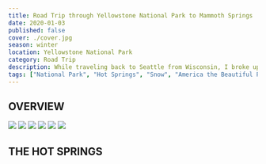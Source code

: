 ```yaml
---
title: Road Trip through Yellowstone National Park to Mammoth Springs
date: 2020-01-03
published: false
cover: ./cover.jpg
season: winter
location: Yellowstone National Park
category: Road Trip
description: While traveling back to Seattle from Wisconsin, I broke up the long drive along I-90 by stopping at any National Park and monument along the way, including Yellowstone.
tags: ["National Park", "Hot Springs", "Snow", "America the Beautiful Pass", "Wyoming", "Winter", "Road Trip"]
---
```


## OVERVIEW

![](./imgs/mammoth-springs3.jpg "")
![](./imgs/mammoth-springs4.jpg "")
![](./imgs/mammoth-springs5.jpg "")
![](./imgs/mammoth-springs6.jpg "")
![](./imgs/mammoth-springs7.jpg "")
![](./imgs/mammoth-springs2.jpg "")

## THE HOT SPRINGS
